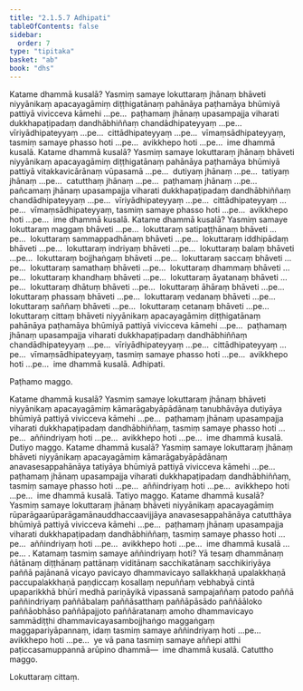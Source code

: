 ```yaml
---
title: "2.1.5.7 Adhipati"
tableOfContents: false
sidebar:
  order: 7
type: "tipitaka"
basket: "ab"
book: "dhs"
---
```



<DynamicBreadcrumb />

<Division number="358" book="dhs">

<Paragraph number="820" book="dhs">
Katame dhammā kusalā? Yasmiṃ samaye lokuttaraṃ jhānaṃ bhāveti niyyānikaṃ apacayagāmiṃ diṭṭhigatānaṃ pahānāya paṭhamāya bhūmiyā pattiyā vivicceva kāmehi …pe…  paṭhamaṃ jhānaṃ upasampajja viharati dukkhapaṭipadaṃ dandhābhiññaṃ chandādhipateyyaṃ …pe…  vīriyādhipateyyaṃ …pe…  cittādhipateyyaṃ …pe…  vīmaṃsādhipateyyaṃ, tasmiṃ samaye phasso hoti …pe…  avikkhepo hoti …pe…  ime dhammā kusalā.
</Paragraph>

</Division>
<Division number="359" book="dhs">

<Paragraph number="821" book="dhs">
Katame dhammā kusalā? Yasmiṃ samaye lokuttaraṃ jhānaṃ bhāveti niyyānikaṃ apacayagāmiṃ diṭṭhigatānaṃ pahānāya paṭhamāya bhūmiyā pattiyā vitakkavicārānaṃ vūpasamā …pe…  dutiyaṃ jhānaṃ …pe…  tatiyaṃ jhānaṃ …pe…  catutthaṃ jhānaṃ …pe…  paṭhamaṃ jhānaṃ …pe…  pañcamaṃ jhānaṃ upasampajja viharati dukkhapaṭipadaṃ dandhābhiññaṃ chandādhipateyyaṃ …pe…  vīriyādhipateyyaṃ …pe…  cittādhipateyyaṃ …pe…  vīmaṃsādhipateyyaṃ, tasmiṃ samaye phasso hoti …pe…  avikkhepo hoti …pe…  ime dhammā kusalā.
</Paragraph>

</Division>
<Division number="360" book="dhs">

<Paragraph number="822" book="dhs">
Katame dhammā kusalā? Yasmiṃ samaye lokuttaraṃ maggaṃ bhāveti …pe…  lokuttaraṃ satipaṭṭhānaṃ bhāveti …pe…  lokuttaraṃ sammappadhānaṃ bhāveti …pe…  lokuttaraṃ iddhipādaṃ bhāveti …pe…  lokuttaraṃ indriyaṃ bhāveti …pe…  lokuttaraṃ balaṃ bhāveti …pe…  lokuttaraṃ bojjhaṅgaṃ bhāveti …pe…  lokuttaraṃ saccaṃ bhāveti …pe…  lokuttaraṃ samathaṃ bhāveti …pe…  lokuttaraṃ dhammaṃ bhāveti …pe…  lokuttaraṃ khandhaṃ bhāveti …pe…  lokuttaraṃ āyatanaṃ bhāveti …pe…  lokuttaraṃ dhātuṃ bhāveti …pe…  lokuttaraṃ āhāraṃ bhāveti …pe…  lokuttaraṃ phassaṃ bhāveti …pe…  lokuttaraṃ vedanaṃ bhāveti …pe…  lokuttaraṃ saññaṃ bhāveti …pe…  lokuttaraṃ cetanaṃ bhāveti …pe…  lokuttaraṃ cittaṃ bhāveti niyyānikaṃ apacayagāmiṃ diṭṭhigatānaṃ pahānāya paṭhamāya bhūmiyā pattiyā vivicceva kāmehi …pe…  paṭhamaṃ jhānaṃ upasampajja viharati dukkhapaṭipadaṃ dandhābhiññaṃ chandādhipateyyaṃ …pe…  vīriyādhipateyyaṃ …pe…  cittādhipateyyaṃ …pe…  vīmaṃsādhipateyyaṃ, tasmiṃ samaye phasso hoti …pe…  avikkhepo hoti …pe…  ime dhammā kusalā.

</Paragraph>
</Division>

<Paragraph number="823" type="center" book="dhs">
Adhipati.

  
Paṭhamo maggo.


</Paragraph>

<Division number="361" book="dhs">

<Paragraph number="824" book="dhs">
Katame dhammā kusalā? Yasmiṃ samaye lokuttaraṃ jhānaṃ bhāveti niyyānikaṃ apacayagāmiṃ kāmarāgabyāpādānaṃ tanubhāvāya dutiyāya bhūmiyā pattiyā vivicceva kāmehi …pe…  paṭhamaṃ jhānaṃ upasampajja viharati dukkhapaṭipadaṃ dandhābhiññaṃ, tasmiṃ samaye phasso hoti …pe…  aññindriyaṃ hoti …pe…  avikkhepo hoti …pe…  ime dhammā kusalā.

</Paragraph>
</Division>

<Paragraph number="825" type="center" book="dhs">
Dutiyo maggo.


</Paragraph>

<Division number="362" book="dhs">

<Paragraph number="826" book="dhs">
Katame dhammā kusalā? Yasmiṃ samaye lokuttaraṃ jhānaṃ bhāveti niyyānikaṃ apacayagāmiṃ kāmarāgabyāpādānaṃ anavasesappahānāya tatiyāya bhūmiyā pattiyā vivicceva kāmehi …pe…  paṭhamaṃ jhānaṃ upasampajja viharati dukkhapaṭipadaṃ dandhābhiññaṃ, tasmiṃ samaye phasso hoti …pe…  aññindriyaṃ hoti …pe…  avikkhepo hoti …pe…  ime dhammā kusalā.

</Paragraph>
</Division>

<Paragraph number="827" type="center" book="dhs">
Tatiyo maggo.


</Paragraph>

<Division number="363" book="dhs">

<Paragraph number="828" book="dhs">
Katame dhammā kusalā? Yasmiṃ samaye lokuttaraṃ jhānaṃ bhāveti niyyānikaṃ apacayagāmiṃ rūparāgaarūparāgamānauddhaccaavijjāya anavasesappahānāya catutthāya bhūmiyā pattiyā vivicceva kāmehi …pe…  paṭhamaṃ jhānaṃ upasampajja viharati dukkhapaṭipadaṃ dandhābhiññaṃ, tasmiṃ samaye phasso hoti …pe…  aññindriyaṃ hoti …pe…  avikkhepo hoti …pe…  ime dhammā kusalā …pe… .
</Paragraph>

</Division>
<Division number="364" book="dhs">

<Paragraph number="829" book="dhs">
Katamaṃ tasmiṃ samaye aññindriyaṃ hoti? Yā tesaṃ dhammānaṃ ñātānaṃ diṭṭhānaṃ pattānaṃ viditānaṃ sacchikatānaṃ sacchikiriyāya paññā pajānanā vicayo pavicayo dhammavicayo sallakkhaṇā upalakkhaṇā paccupalakkhaṇā paṇḍiccaṃ kosallaṃ nepuññaṃ vebhabyā cintā upaparikkhā bhūrī medhā pariṇāyikā vipassanā sampajaññaṃ patodo paññā paññindriyaṃ paññābalaṃ paññāsatthaṃ paññāpāsādo paññāāloko paññāobhāso paññāpajjoto paññāratanaṃ amoho dhammavicayo sammādiṭṭhi dhammavicayasambojjhaṅgo maggaṅgaṃ maggapariyāpannaṃ, idaṃ tasmiṃ samaye aññindriyaṃ hoti …pe…  avikkhepo hoti …pe…  ye vā pana tasmiṃ samaye aññepi atthi paṭiccasamuppannā arūpino dhammā—  ime dhammā kusalā.

</Paragraph>
</Division>

<Paragraph number="830" type="center" book="dhs">
Catuttho maggo.

  
Lokuttaraṃ cittaṃ.
</Paragraph>
